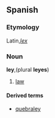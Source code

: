 ==Spanish==
===Etymology===
Latin,''[[lex]]''

===Noun===
'''ley''',(plural '''leyes''')

#[[law]]

====Derived terms====
*[[quebraley]]